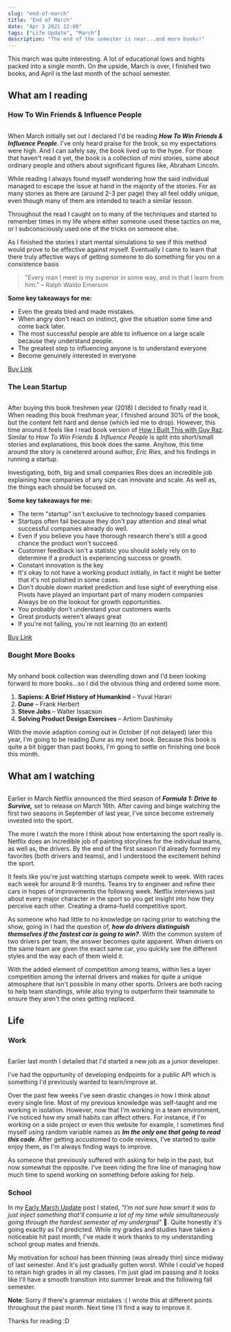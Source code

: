 ```yaml
---
slug: "end-of-march"
title: "End of March"
date: "Apr 3 2021 12:00"
tags: ["Life Update", "March"]
description: "The end of the semester is near...and more books!"
---
```


This march was quite interesting. A lot of educational lows and hights packed into a single month. On the upside, March is over, I finished two books, and April is the last month of the school semester.

## What am I reading



### How To Win Friends & Influence People

<IMG url="/lincoln.png"/>

When March initially set out I declared I'd be reading ***How  To Win Friends & Influence People***. I've only heard praise for the book, so my expectations were high. And I can safely say, the book lived up to the hype. For those that haven't read it yet, the book is a collection of mini stories, some about ordinary people and others about significant figures like, Abraham Lincoln.

While reading I always found myself wondering how the said individual managed to escape the issue at hand in the majority of the stories. For as many stories as there are (around 2-3 per page) they all feel oddly unique, even though many of them are intended to teach a similar lesson.

Throughout the read I caught on to many of the techniques and started to remember times in my life where either someone used these tactics on me, or I subconsciously used one of the tricks on someone else.

As I finished the stories I start mental simulations to see if this method would prove to be effective against myself. Eventually I came to learn that there truly affective ways of getting someone to do something for you on a consistence basis 
> "Every man I meet is my superior in some way, and in that I learn from him." – Ralph Waldo Emerson 


**Some key takeaways for me:**

- Even the greats bled and made mistakes.
- When angry don't react on instinct, give the situation some time and come back later.
- The most successful people are able to influence on a large scale because they understand people.
- The greatest step to influencing anyone is to understand everyone
- Become genuinely interested in everyone

[Buy Link](https://www.amazon.com/How-Win-Friends-Influence-People/dp/0671027034)
### The Lean Startup

<IMG url="/apple.png"/>


After buying this book freshmen year (2018) I decided to finally read it. When reading this book freshman year, I finished around 30% of the book, but the content felt hard and dense (which led me to drop). However, this time around it feels like I read book version of [How I Built This with Guy Raz](https://www.npr.org/podcasts/510313/how-i-built-this). Similar to *How To Win Friends & Influence People* is split into short/small stories and explanations, this book does the same. Anyhow, this time around the story is cenetered around author, *Eric Ries*, and his findings in running a startup.

Investigating, both, big and small companies Ries does an incredible job explaining how companies of any size can innovate and scale. As well as, the things each should be focused on.

**Some key takeaways for me:**


- The term "startup" isn't exclusive to technology based companies
- Startups often fail because they don't pay attention and steal what successful companies already do well.
- Even if you believe you have thorough research there's still a good chance the product won't succeed.
- Customer feedback isn't a statistic you should solely rely on to determine if a product is experiencing success or growth.
- Constant innovation is the key
- It's okay to not have a working product initially, in fact it might be better that it's not polished in some cases.
- Don't double down market prediction and lose sight of everything else. Pivots have played an important part of many modern companies  Always be on the lookout for growth opportunities.
- You probably don't understand your customers wants
- Great products weren't always great
- If you're not failing, you're not learning (to an extent)

[Buy Link](https://www.amazon.com/Lean-Startup-Entrepreneurs-Continuous-Innovation/dp/0307887898)
### Bought More Books
<IMG url="/books.jpg"/>

My onhand book collection was dwendling down and I'd been looking forward to more books...so I did the obvious thing and ordered some more.

1. **Sapiens: A Brief History of Humankind** – Yuval Harari
2. **Dune** – Frank Herbert
3. **Steve Jobs** – Walter Issacson
4. **Solving Product Design Exercises** – Artiom Dashinsky

With the movie adaption coming out in October (if not delayed) later this year, I'm going to be reading *Dune* as my next book. Because this book is quite a bit bigger than past books, I'm going to settle on finishing one book this month.
## What am I watching

<IMG url="/charlesleclerc.gif" caption="Charles Leclerc, Formula 1 driver for Scuderia Ferrari"/>

Earlier in March Netflix announced the third season of ***Formula 1: Drive to Survive,*** set to release on March 16th. After caving and binge watching the first two seasons in September of last year, I've since become extremely invested into the sport.

The more I watch the more I think about how entertaining the sport really is. Netflix does an incredible job of painting storylines for the individual teams, as well as, the drivers. By the end of the first season I'd already formed my favorites (both drivers and teams), and I understood the excitement behind the sport.


It feels like you're just watching startups compete week to week. With races each week for around 8-9 months. Teams try to engineer and refine their cars in hopes of improvements the following week. Netflix interviews just about every major character in the sport so you get insight into how they perceive each other. Creating a drama-fueld competitive sport.
<IMG url="/mercedes.png" caption="Mercedes Formula 1 Team, Lewis Hamilton (left), Toto Wolff(center), Valtteri Bottas (right)"/>

As someone who had little to no knowledge on racing prior to watching the show, going in I had the question of, ***how do drivers distinguish themselves if the fastest car is going to win?***.  With the common system of two drivers per team, the answer becomes quite apparent. When drivers on the same team are given the exact same car, you quickly see the different styles and the way each of them wield it.

With the added element of competition among teams, within lies a layer competition among the internal drivers and makes for quite a unique atmosphere that isn't possible in many other sports. Drivers are both racing to help team standings, while also trying to outperform their teammate to ensure they aren't the ones getting replaced.

## Life

### Work
<IMG url="/wind-rises.gif"/>

Earlier last month I detailed that I'd started a new job as a junior developer.

I've had the oppurtunity of developing endpoints for a public API which is something I'd previously wanted to learn/improve at.

Over the past few weeks I've seen drastic changes in how I think about every single line. Most of my previous knowledge was self-taught and me working in isolation. However, now that I'm working in a team environment, I've noticed how my small habits can affect others. For instance, if I'm working on a side project or even this website for example, I sometimes find myself using random variable names as ***Im the only one that going to read this code***. After getting accustomed to code reviews, I've started to quite enjoy them, as I'm always finding ways to improve.

As someone that previously suffered with asking for help in the past, but now somewhat the opposite. I've been riding the fine line of managing how much time to spend working on something before asking for help.

### School
In my [Early March Update](/blog/early-march-update) post I stated, *"I'm not sure how smart it was to just inject something that'll consume a lot of my time while simultaneously going through the hardest semester of my undergrad"* 🤡. Quite honestly it's going exactly as I'd predicted. While my grades and studies have taken a noticeable hit past month, I've made it work thanks to my understanding school group mates and friends. 

My motivation for school has been thinning (was already thin) since midway of last semester. And it's just gradually gotten worst. While I could've hoped to retain high grades in all my classes. I'm just glad im passing and it looks like I'll have a smooth transition into summer break and the following fall semester.

**Note**: Sorry if there's grammar mistakes :( I wrote this at different points throughout the past month. Next time I'll find a way to improve it. 

Thanks for reading :D
